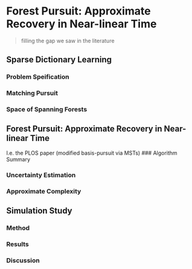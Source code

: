 # Forest Pursuit: Approximate Recovery in Near-linear Time

> filling the gap we saw in the literature


## Sparse Dictionary Learning

### Problem Speification

### Matching Pursuit

### Space of Spanning Forests

## Forest Pursuit: Approximate Recovery in Near-linear Time

I.e. the PLOS paper (modified basis-pursuit via MSTs)
### Algorithm Summary

### Uncertainty Estimation 

### Approximate Complexity

## Simulation Study

### Method

### Results

### Discussion

